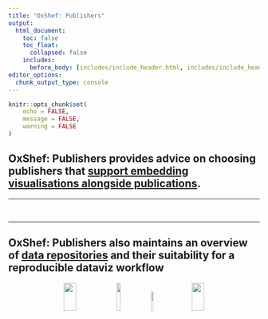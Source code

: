 ```yaml
---
title: "OxShef: Publishers"
output:
  html_document:
    toc: false
    toc_float:
      collapsed: false
    includes:
      before_body: [includes/include_header.html, includes/include_header_navpage.html]
editor_options: 
  chunk_output_type: console
---
```


```r
knitr::opts_chunk$set(
	echo = FALSE,
	message = FALSE,
	warning = FALSE
)
```

<link href="https://use.fontawesome.com/releases/v5.0.6/css/all.css" rel="stylesheet">

<h2>**OxShef: Publishers** provides advice on choosing publishers that [support embedding visualisations alongside publications](publishers-list.html).</h2>

<hr> 
<center>

<i class="far fa-file-pdf fa-5x"></i>&emsp;&emsp;<i class="far fa-chart-pie fa-5x"></i>&emsp;&emsp;<i class="far fa-file-code fa-5x"></i>&emsp;&emsp;<i class="far fa-chart-area fa-5x"></i>&emsp;&emsp;<i class="far fa-file-pdf fa-5x"></i>

</center>

<hr>

<h2> **OxShef: Publishers** also maintains an overview of [data repositories](data-repositories-list.html) and their suitability for a reproducible dataviz workflow</h2>

<center>

<p>
<img src="images/dash-logo.svg" alt="" width="22%" height="12%">&nbsp;&nbsp;
<img src="images/jupyter-logo.png" alt="" width="12%" height="12%">&nbsp;&nbsp;
<img src="images/shiny-logo.png" alt="" width="10%" height="10%">&nbsp;&nbsp;
<img src="images/vega-lite-logo.png" alt="" width="22%" height="12%">

</p>
</center>

